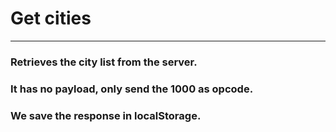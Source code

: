 
<Meta title="Api/get-cities" />

# Get cities

---

### Retrieves the city list from the server.

### It has no payload, only send the <b>1000</b> as opcode.

### We save the response in localStorage.
